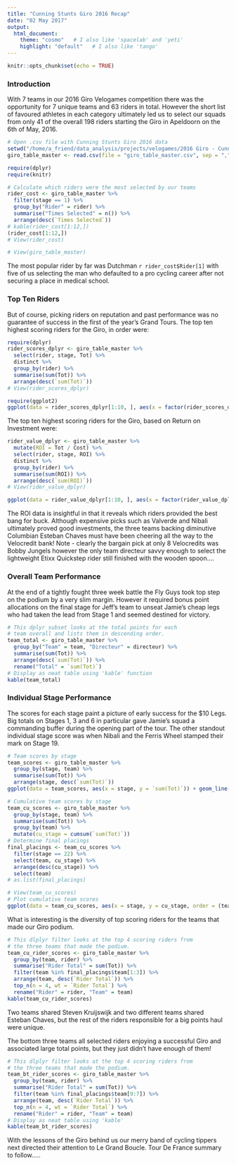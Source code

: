 ```yaml
---
title: "Cunning Stunts Giro 2016 Recap"
date: "02 May 2017"
output: 
  html_document:
    theme: "cosmo"   # I also like 'spacelab' and 'yeti'
    highlight: "default"   # I also like 'tango'
---
```


```r
knitr::opts_chunk$set(echo = TRUE)
```

### Introduction

With 7 teams in our 2016 Giro Velogames competition there was the opportunity for 7 unique teams and 63 riders in total. However the short list of favoured athletes in each category ultimately led us to select our squads from only 41 of the overall 198 riders starting the Giro in Apeldoorn on the 6th of May, 2016.

```r

# Open .csv file with Cunning Stunts Giro 2016 data
setwd("/home/a_friend/data_analysis/projects/velogames/2016 Giro - Cunning Stunts/")
giro_table_master <- read.csv(file = "giro_table_master.csv", sep = ",")

require(dplyr)
require(knitr)

# Calculate which riders were the most selected by our teams
rider_cost <- giro_table_master %>% 
  filter(stage == 1) %>% 
  group_by("Rider" = rider) %>% 
  summarise("Times Selected" = n()) %>% 
  arrange(desc(`Times Selected`))
# kable(rider_cost[1:12,])
(rider_cost[1:12,])
# View(rider_cost)

# View(giro_table_master)
```

The most popular rider by far was Dutchman `r rider_cost$Rider[1]` with five of us selecting the man who defaulted to a pro cycling career after not securing a place in medical school.

### Top Ten Riders

But of course, picking riders on reputation and past performance was no guarantee of success in the first of the year's Grand Tours. The top ten highest scoring riders for the Giro, in order were:

```r

require(dplyr)
rider_scores_dplyr <- giro_table_master %>% 
  select(rider, stage, Tot) %>% 
  distinct %>% 
  group_by(rider) %>% 
  summarise(sum(Tot)) %>% 
  arrange(desc(`sum(Tot)`))
# View(rider_scores_dplyr)

require(ggplot2)
ggplot(data = rider_scores_dplyr[1:10, ], aes(x = factor(rider_scores_dplyr$rider[1:10]), y = rider_scores_dplyr$`sum(Tot)`[1:10])) + geom_bar(stat = "identity", fill = "pink") + scale_x_discrete(limits = rider_scores_dplyr$rider[1:10]) + xlab("Rider") + ylab("Score") + theme(axis.text.x = element_text(angle = 60, hjust = 1))


```


The top ten highest scoring riders for the Giro, based on Return on Investment were:

``` r

rider_value_dplyr <- giro_table_master %>% 
  mutate(ROI = Tot / Cost) %>% 
  select(rider, stage, ROI) %>% 
  distinct %>% 
  group_by(rider) %>% 
  summarise(sum(ROI)) %>% 
  arrange(desc(`sum(ROI)`))
# View(rider_value_dplyr)

ggplot(data = rider_value_dplyr[1:10, ], aes(x = factor(rider_value_dplyr$rider[1:10]), y = rider_value_dplyr$`sum(ROI)`[1:10])) + geom_bar(stat = "identity", fill = "blue") + scale_x_discrete(limits = rider_value_dplyr$rider[1:10]) + xlab("Rider") + ylab("ROI") + theme(axis.text.x = element_text(angle = 60, hjust = 1))

```

The ROI data is insightful in that it reveals which riders provided the best bang for buck. Although expensive picks such as Valverde and Nibali ultimately proved good investments, the three teams backing diminutive Columbian Esteban Chaves must have been cheering all the way to the Velocredit bank! Note - clearly the bargain pick at only 8 Velocredits was Bobby Jungels however the only team directeur savvy enough to select the lightweight Etixx Quickstep rider still finished with the wooden spoon....


### Overall Team Performance

At the end of a tightly fought three week battle the Fly Guys took top step on the podium by a very slim margin. However it required bonus point allocations on the final stage for Jeff's team to unseat Jamie's cheap legs who had taken the lead from Stage 1 and seemed destined for victory.

``` r
# This dplyr subset looks at the total points for each
# team overall and lists them in descending order.
team_total <- giro_table_master %>% 
  group_by("Team" = team, "Directeur" = directeur) %>% 
  summarise(sum(Tot)) %>% 
  arrange(desc(`sum(Tot)`)) %>% 
  rename("Total" = `sum(Tot)`)
# Display as neat table using 'kable' function
kable(team_total)

```


### Individual Stage Performance

The scores for each stage paint a picture of early success for the $10 Legs. Big totals on Stages 1, 3 and 6 in particular gave Jamie's squad a commanding buffer during the opening part of the tour. The other standout individual stage score was when Nibali and the Ferris Wheel stamped their mark on Stage 19.

``` r

# Team scores by stage
team_scores <- giro_table_master %>% 
  group_by(stage, team) %>% 
  summarise(sum(Tot)) %>% 
  arrange(stage, desc(`sum(Tot)`))
ggplot(data = team_scores, aes(x = stage, y = `sum(Tot)`)) + geom_line(aes(colour = team), size = 1.2) + labs(title ="Stage Score", x = "Stage", y = "Points") + theme(legend.position = "bottom")

# Cumulative team scores by stage
team_cu_scores <- giro_table_master %>% 
  group_by(stage, team) %>% 
  summarise(sum(Tot)) %>% 
  group_by(team) %>%
  mutate(cu_stage = cumsum(`sum(Tot)`))
# Determine final placings
final_placings <- team_cu_scores %>%
  filter(stage == 22) %>%
  select(team, cu_stage) %>%
  arrange(desc(cu_stage)) %>%
  select(team)
# as.list(final_placings)

# View(team_cu_scores)
# Plot cumulative team scores
ggplot(data = team_cu_scores, aes(x = stage, y = cu_stage, order = (team_cu_scores$team))) + geom_line(aes(colour = team), size = 1.2) + labs(title ="Cumulative Score", x = "Stage", y = "Points") + theme(legend.position = "bottom")

```

What is interesting is the diversity of top scoring riders for the teams that made our Giro podium. 

``` r
# This dlplyr filter looks at the top 4 scoring riders from
# the three teams that made the podium.
team_cu_rider_scores <- giro_table_master %>% 
  group_by(team, rider) %>% 
  summarise("Rider Total" = sum(Tot)) %>% 
  filter(team %in% final_placings$team[1:3]) %>% 
  arrange(team, desc(`Rider Total`)) %>% 
  top_n(n = 4, wt = `Rider Total`) %>% 
  rename("Rider" = rider, "Team" = team)
kable(team_cu_rider_scores)

```

Two teams shared Steven Kruijswijk and two different teams shared Esteban Chaves, but the rest of the riders responsible for a big points haul were unique.

The bottom three teams all selected riders enjoying a successful Giro and associated large total points, but they just didn't have enough of them!

``` r
# This dlplyr filter looks at the top 4 scoring riders from
# the three teams that made the podium.
team_bt_rider_scores <- giro_table_master %>% 
  group_by(team, rider) %>% 
  summarise("Rider Total" = sum(Tot)) %>% 
  filter(team %in% final_placings$team[9:7]) %>% 
  arrange(team, desc(`Rider Total`)) %>% 
  top_n(n = 4, wt = `Rider Total`) %>% 
  rename("Rider" = rider, "Team" = team)
# Display as neat table using 'kable'
kable(team_bt_rider_scores)

````


With the lessons of the Giro behind us our merry band of cycling tippers next directed their attention to Le Grand Boucle. Tour De France summary to follow.....

